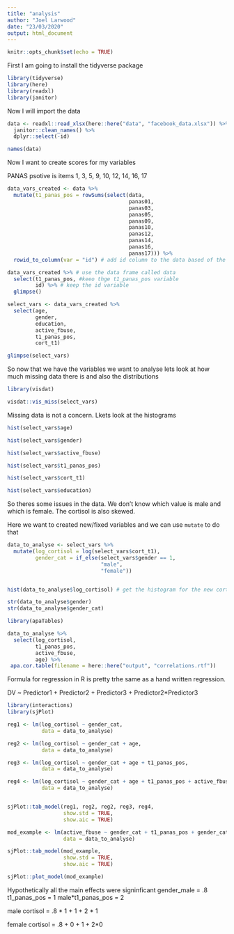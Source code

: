 ```yaml
---
title: "analysis"
author: "Joel Larwood"
date: "23/03/2020"
output: html_document
---
```


```r
knitr::opts_chunk$set(echo = TRUE)
```

First I am going to install the tidyverse package
```r
library(tidyverse)
library(here)
library(readxl)
library(janitor)
```

Now I will import the data 
```r
data <- readxl::read_xlsx(here::here("data", "facebook_data.xlsx")) %>% 
  janitor::clean_names() %>% 
  dplyr::select(-id)

names(data)
```

Now I want to create scores for my variables

PANAS psotive is items  1, 3, 5, 9, 10, 12, 14, 16, 17

```r

data_vars_created <- data %>% 
  mutate(t1_panas_pos = rowSums(select(data, 
                                       panas01, 
                                       panas03, 
                                       panas05, 
                                       panas09, 
                                       panas10, 
                                       panas12, 
                                       panas14, 
                                       panas16, 
                                       panas17))) %>% 
  rowid_to_column(var = "id") # add id column to the data based of the row number

data_vars_created %>% # use the data frame called data 
  select(t1_panas_pos, #keeo thge t1_panas_pos variable
         id) %>% # keep the id variable
  glimpse()
```

```r

select_vars <- data_vars_created %>% 
  select(age, 
         gender, 
         education, 
         active_fbuse, 
         t1_panas_pos, 
         cort_t1)

glimpse(select_vars)

```

So now that we have the variables we want to analyse lets look at how much missing data there is and also the distributions 

```r
library(visdat)

visdat::vis_miss(select_vars)

```
Missing data is not a concern. Lkets look at the histograms 

```r

hist(select_vars$age)

hist(select_vars$gender)

hist(select_vars$active_fbuse)

hist(select_vars$t1_panas_pos)

hist(select_vars$cort_t1)

hist(select_vars$education)

```

So theres some issues in the data. We don't know which value is male and which is female. The cortisol is also skewed. 

Here we want to created new/fixed variables and we can use `mutate` to do that 

```r

data_to_analyse <- select_vars %>% 
  mutate(log_cortisol = log(select_vars$cort_t1), 
         gender_cat = if_else(select_vars$gender == 1, 
                              "male", 
                              "female"))


hist(data_to_analyse$log_cortisol) # get the histogram for the new cortisol values 

str(data_to_analyse$gender)
str(data_to_analyse$gender_cat)

```

```r
library(apaTables)

data_to_analyse %>%
  select(log_cortisol, 
         t1_panas_pos, 
         active_fbuse, 
         age) %>%  
 apa.cor.table(filename = here::here("output", "correlations.rtf")) 

```
Formula for regression in R is pretty trhe same as a hand written regression. 

DV ~ Predictor1 + Predictor2 + Predictor3 + Predictor2*Predictor3
```r
library(interactions)
library(sjPlot)

reg1 <- lm(log_cortisol ~ gender_cat, 
           data = data_to_analyse)

reg2 <- lm(log_cortisol ~ gender_cat + age, 
           data = data_to_analyse)

reg3 <- lm(log_cortisol ~ gender_cat + age + t1_panas_pos, 
           data = data_to_analyse)

reg4 <- lm(log_cortisol ~ gender_cat + age + t1_panas_pos + active_fbuse, 
           data = data_to_analyse)


sjPlot::tab_model(reg1, reg2, reg2, reg3, reg4, 
                  show.std = TRUE, 
                  show.aic = TRUE)

```

```r
mod_example <- lm(active_fbuse ~ gender_cat + t1_panas_pos + gender_cat*t1_panas_pos, 
                  data = data_to_analyse)

sjPlot::tab_model(mod_example,
                  show.std = TRUE, 
                  show.aic = TRUE)

sjPlot::plot_model(mod_example)

```


Hypothetically all the main effects were signinficant 
gender_male = .8 
t1_panas_pos = 1 
male*t1_panas_pos = 2 

male cortisol = .8 * 1 + 1 + 2 * 1

female cortisol = .8 + 0 + 1 + 2*0 




